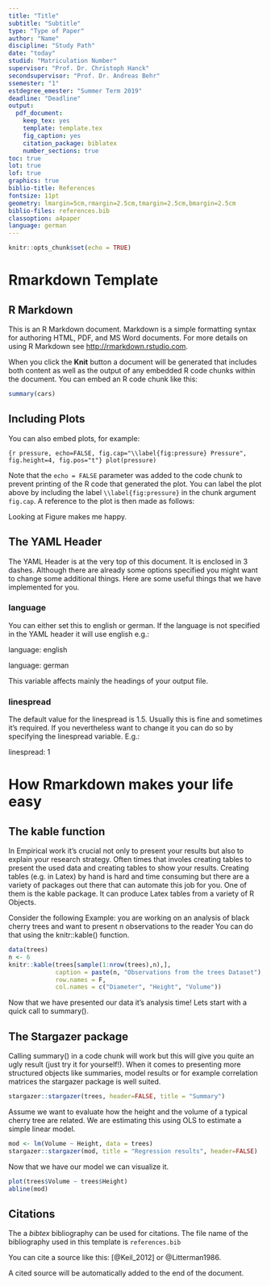 ```yaml
---
title: "Title"
subtitle: "Subtitle"
type: "Type of Paper"
author: "Name"
discipline: "Study Path"
date: "today"
studid: "Matriculation Number"
supervisor: "Prof. Dr. Christoph Hanck"
secondsupervisor: "Prof. Dr. Andreas Behr"
ssemester: "1"
estdegree_emester: "Summer Term 2019"
deadline: "Deadline"
output:
  pdf_document:
    keep_tex: yes
    template: template.tex
    fig_caption: yes
    citation_package: biblatex
    number_sections: true
toc: true
lot: true
lof: true
graphics: true
biblio-title: References
fontsize: 11pt
geometry: lmargin=5cm,rmargin=2.5cm,tmargin=2.5cm,bmargin=2.5cm
biblio-files: references.bib
classoption: a4paper
language: german
---
```


<!-- % Template Version 1.2 -->

```r
knitr::opts_chunk$set(echo = TRUE)
```

# Rmarkdown Template

## R Markdown

This is an R Markdown document. Markdown is a simple formatting syntax for authoring HTML, PDF, and MS Word documents. For more details on using R Markdown see <http://rmarkdown.rstudio.com>.

When you click the **Knit** button a document will be generated that includes both content as well as the output of any embedded R code chunks within the document. You can embed an R code chunk like this:

```r
summary(cars)
```

## Including Plots

You can also embed plots, for example:

```{r pressure, echo=FALSE, fig.cap="\\label{fig:pressure} Pressure", fig.height=4, fig.pos="t"}
plot(pressure)
```

Note that the `echo = FALSE` parameter was added to the code chunk to prevent printing of the R code that generated the plot. You can label the plot above by including the label `\\label{fig:pressure}` in the chunk argument `fig.cap`. A reference to the plot is then made as follows:

Looking at Figure \ref{fig:pressure} makes me happy.

## The YAML Header

The YAML Header is at the very top of this document. It is enclosed in 3 dashes.
Although there are already some options specified you might want to change some additional things. Here are some useful things that we have implemented for you.

### language

You can either set this to english or german. If the language is not specified in the YAML header it will use english e.g.:

language: english

language: german

This variable affects mainly the headings of your output file.

### linespread

The default value for the linespread is 1.5. Usually this is fine and sometimes it's required. If you nevertheless want to change it you can do so by specifying the linespread variable. E.g.:

linespread: 1

# How Rmarkdown makes your life easy

## The kable function

In Empirical work it's crucial not only to present your results but also to explain your research strategy. Often times that involes creating tables to present the used data and creating tables to show your results. Creating tables (e.g. in Latex) by hand is hard and time consuming but there are a variety of packages out there that can automate this job for you. One of them is the kable package. It can produce Latex tables from a variety of R Objects.

Consider the following Example: you are working on an analysis of black cherry trees and want to present n observations to the reader You can do that using the knitr::kable() function.

```r
data(trees)
n <- 6
knitr::kable(trees[sample(1:nrow(trees),n),], 
             caption = paste(n, "Observations from the trees Dataset"),
             row.names = F,
             col.names = c("Diameter", "Height", "Volume"))
```

Now that we have presented our data it's analysis time! Lets start with a quick call to summary().

## The Stargazer package

Calling summary() in a code chunk will work but this will give you quite an ugly result (just try it for yourself!). When it comes to presenting more structured objects like summaries, model results or for example correlation matrices the stargazer package is well suited.

```r
stargazer::stargazer(trees, header=FALSE, title = "Summary")
```

Assume we want to evaluate how the height and the volume of a typical cherry tree are related. We are estimating this using OLS to estimate a simple linear model.

```r
mod <- lm(Volume ~ Height, data = trees)
stargazer::stargazer(mod, title = "Regression results", header=FALSE)
```

Now that we have our model we can visualize it.

```r
plot(trees$Volume ~ trees$Height)
abline(mod)
```

\pagebreak

## Citations

The a *bibtex* bibliography can be used for citations. The file name of the bibliography used in this template is `references.bib`

You can cite a source like this: [@Keil_2012] or @Litterman1986.

A cited source will be automatically added to the end of the document.

\pagebreak
